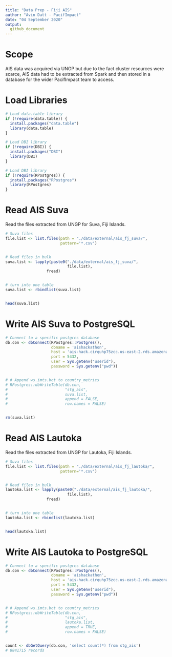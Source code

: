 ```yaml
---
title: "Data Prep - Fiji AIS"
author: "Avin Datt - PacifImpact"
date: "04 September 2020"
output: 
  github_document
---
```


# Scope 

AIS data was acquired via UNGP but due to the fact cluster resources were scarce, AIS data had to be extracted from Spark and then stored in a database for the wider PacifImpact team to access. 

# Load Libraries

```r
# Load data.table library
if (!require(data.table)) {
  install.packages("data.table")
  library(data.table)
}

# Load DBI library
if (!require(DBI)) {
  install.packages("DBI")
  library(DBI)
}

# Load DBI library
if (!require(RPostgres)) {
  install.packages("RPostgres")
  library(RPostgres)
}

```

# Read AIS Suva

Read the files extracted from UNGP for Suva, Fiji Islands. 

```r
# Suva files
file.list <- list.files(path = "./data/external/ais_fj_suva/", 
                        pattern='*.csv')


# Read files in bulk
suva.list <- lapply(paste0("./data/external/ais_fj_suva/",
                           file.list),
                  fread)


# turn into one table 
suva.list <- rbindlist(suva.list)


head(suva.list)
```

# Write AIS Suva to PostgreSQL

```r
# Connect to a specific postgres database
db.con <- dbConnect(RPostgres::Postgres(),
                    dbname = 'aishackathon', 
                    host = 'ais-hack.cirquhp75zcc.us-east-2.rds.amazonaws.com', 
                    port = 5432, 
                    user = Sys.getenv("userid"),
                    password = Sys.getenv("pwd"))


# # Append ws.imts.bot to country_metrics
# RPostgres::dbWriteTable(db.con,
#                         "stg_ais",
#                         suva.list,
#                         append = FALSE,
#                         row.names = FALSE)


rm(suva.list)

```

# Read AIS Lautoka

Read the files extracted from UNGP for Lautoka, Fiji Islands. 

```r
# Suva files
file.list <- list.files(path = "./data/external/ais_fj_lautoka/", 
                        pattern='*.csv')


# Read files in bulk
lautoka.list <- lapply(paste0("./data/external/ais_fj_lautoka/",
                           file.list),
                  fread)


# turn into one table 
lautoka.list <- rbindlist(lautoka.list)


head(lautoka.list)
```

# Write AIS Lautoka to PostgreSQL

```r
# Connect to a specific postgres database
db.con <- dbConnect(RPostgres::Postgres(),
                    dbname = 'aishackathon', 
                    host = 'ais-hack.cirquhp75zcc.us-east-2.rds.amazonaws.com', 
                    port = 5432, 
                    user = Sys.getenv("userid"),
                    password = Sys.getenv("pwd"))


# # Append ws.imts.bot to country_metrics
# RPostgres::dbWriteTable(db.con,
#                         "stg_ais",
#                         lautoka.list,
#                         append = TRUE,
#                         row.names = FALSE)


count <- dbGetQuery(db.con, 'select count(*) from stg_ais')
# 8841715 records
```

 

